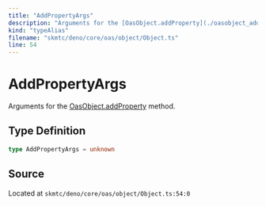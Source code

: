 ```yaml
---
title: "AddPropertyArgs"
description: "Arguments for the [OasObject.addProperty](./oasobject_addproperty.mdx) method."
kind: "typeAlias"
filename: "skmtc/deno/core/oas/object/Object.ts"
line: 54
---
```


# AddPropertyArgs

Arguments for the [OasObject.addProperty](./oasobject_addproperty.mdx) method.

## Type Definition

```typescript
type AddPropertyArgs = unknown
```

## Source

Located at `skmtc/deno/core/oas/object/Object.ts:54:0`
